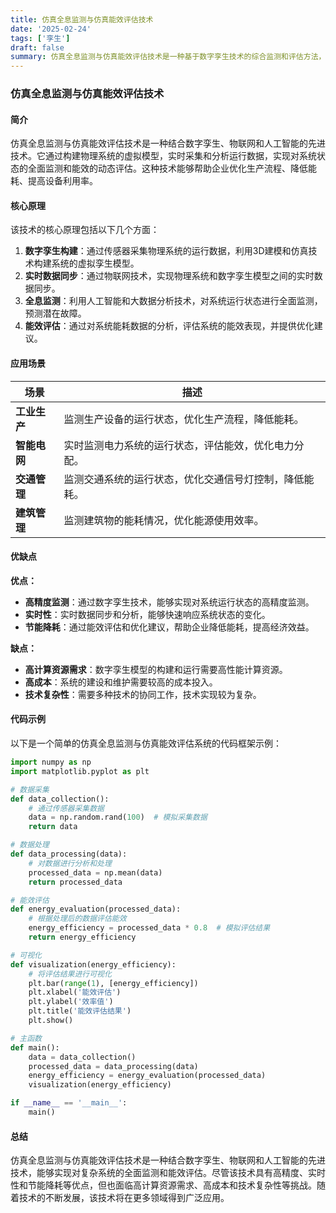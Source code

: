 ```yaml
---
title: 仿真全息监测与仿真能效评估技术
date: '2025-02-24'
tags: ['孪生']
draft: false
summary: 仿真全息监测与仿真能效评估技术是一种基于数字孪生技术的综合监测和评估方法，广泛应用于工业生产、智能制造和复杂系统优化等领域。
---
```


### 仿真全息监测与仿真能效评估技术

#### 简介

仿真全息监测与仿真能效评估技术是一种结合数字孪生、物联网和人工智能的先进技术。它通过构建物理系统的虚拟模型，实时采集和分析运行数据，实现对系统状态的全面监测和能效的动态评估。这种技术能够帮助企业优化生产流程、降低能耗、提高设备利用率。

#### 核心原理

该技术的核心原理包括以下几个方面：

1. **数字孪生构建**：通过传感器采集物理系统的运行数据，利用3D建模和仿真技术构建系统的虚拟孪生模型。
2. **实时数据同步**：通过物联网技术，实现物理系统和数字孪生模型之间的实时数据同步。
3. **全息监测**：利用人工智能和大数据分析技术，对系统运行状态进行全面监测，预测潜在故障。
4. **能效评估**：通过对系统能耗数据的分析，评估系统的能效表现，并提供优化建议。

#### 应用场景

| **场景**     | **描述**                                               |
| ------------ | ------------------------------------------------------ |
| **工业生产** | 监测生产设备的运行状态，优化生产流程，降低能耗。       |
| **智能电网** | 实时监测电力系统的运行状态，评估能效，优化电力分配。   |
| **交通管理** | 监测交通系统的运行状态，优化交通信号灯控制，降低能耗。 |
| **建筑管理** | 监测建筑物的能耗情况，优化能源使用效率。               |

#### 优缺点

**优点：**

- **高精度监测**：通过数字孪生技术，能够实现对系统运行状态的高精度监测。
- **实时性**：实时数据同步和分析，能够快速响应系统状态的变化。
- **节能降耗**：通过能效评估和优化建议，帮助企业降低能耗，提高经济效益。

**缺点：**

- **高计算资源需求**：数字孪生模型的构建和运行需要高性能计算资源。
- **高成本**：系统的建设和维护需要较高的成本投入。
- **技术复杂性**：需要多种技术的协同工作，技术实现较为复杂。

#### 代码示例

以下是一个简单的仿真全息监测与仿真能效评估系统的代码框架示例：

```python
import numpy as np
import matplotlib.pyplot as plt

# 数据采集
def data_collection():
    # 通过传感器采集数据
    data = np.random.rand(100)  # 模拟采集数据
    return data

# 数据处理
def data_processing(data):
    # 对数据进行分析和处理
    processed_data = np.mean(data)
    return processed_data

# 能效评估
def energy_evaluation(processed_data):
    # 根据处理后的数据评估能效
    energy_efficiency = processed_data * 0.8  # 模拟评估结果
    return energy_efficiency

# 可视化
def visualization(energy_efficiency):
    # 将评估结果进行可视化
    plt.bar(range(1), [energy_efficiency])
    plt.xlabel('能效评估')
    plt.ylabel('效率值')
    plt.title('能效评估结果')
    plt.show()

# 主函数
def main():
    data = data_collection()
    processed_data = data_processing(data)
    energy_efficiency = energy_evaluation(processed_data)
    visualization(energy_efficiency)

if __name__ == '__main__':
    main()
```

#### 总结

仿真全息监测与仿真能效评估技术是一种结合数字孪生、物联网和人工智能的先进技术，能够实现对复杂系统的全面监测和能效评估。尽管该技术具有高精度、实时性和节能降耗等优点，但也面临高计算资源需求、高成本和技术复杂性等挑战。随着技术的不断发展，该技术将在更多领域得到广泛应用。
